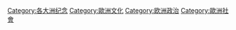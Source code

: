 [[Category:各大洲纪念|Category:各大洲纪念]]
[[Category:歐洲文化|Category:歐洲文化]]
[[Category:欧洲政治|Category:欧洲政治]]
[[Category:歐洲社會|Category:歐洲社會]]